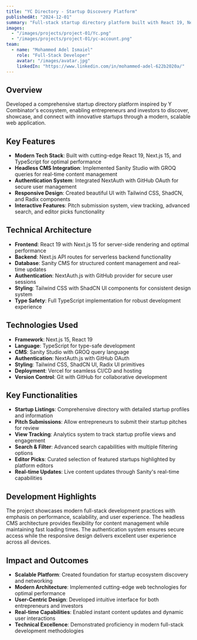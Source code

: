 ```yaml
---
title: "YC Directory - Startup Discovery Platform"
publishedAt: "2024-12-01"
summary: "Full-stack startup directory platform built with React 19, Next.js 15, and TypeScript, featuring headless CMS, real-time content updates, and comprehensive startup discovery tools."
images:
  - "/images/projects/project-01/Yc.png"
  - "/images/projects/project-01/yc-account.png"
team:
  - name: "Mohammed Adel Ismaiel"
    role: "Full-Stack Developer"
    avatar: "/images/avatar.jpg"
    linkedIn: "https://www.linkedin.com/in/mohammed-adel-622b2020a/"
---
```


## Overview

Developed a comprehensive startup directory platform inspired by Y Combinator's ecosystem, enabling entrepreneurs and investors to discover, showcase, and connect with innovative startups through a modern, scalable web application.

## Key Features

- **Modern Tech Stack**: Built with cutting-edge React 19, Next.js 15, and TypeScript for optimal performance
- **Headless CMS Integration**: Implemented Sanity Studio with GROQ queries for real-time content management
- **Authentication System**: Integrated NextAuth with GitHub OAuth for secure user management
- **Responsive Design**: Created beautiful UI with Tailwind CSS, ShadCN, and Radix components
- **Interactive Features**: Pitch submission system, view tracking, advanced search, and editor picks functionality

## Technical Architecture

- **Frontend**: React 19 with Next.js 15 for server-side rendering and optimal performance
- **Backend**: Next.js API routes for serverless backend functionality
- **Database**: Sanity CMS for structured content management and real-time updates
- **Authentication**: NextAuth.js with GitHub provider for secure user sessions
- **Styling**: Tailwind CSS with ShadCN UI components for consistent design system
- **Type Safety**: Full TypeScript implementation for robust development experience

## Technologies Used

- **Framework**: Next.js 15, React 19
- **Language**: TypeScript for type-safe development
- **CMS**: Sanity Studio with GROQ query language
- **Authentication**: NextAuth.js with GitHub OAuth
- **Styling**: Tailwind CSS, ShadCN UI, Radix UI primitives
- **Deployment**: Vercel for seamless CI/CD and hosting
- **Version Control**: Git with GitHub for collaborative development

## Key Functionalities

- **Startup Listings**: Comprehensive directory with detailed startup profiles and information
- **Pitch Submissions**: Allow entrepreneurs to submit their startup pitches for review
- **View Tracking**: Analytics system to track startup profile views and engagement
- **Search & Filter**: Advanced search capabilities with multiple filtering options
- **Editor Picks**: Curated selection of featured startups highlighted by platform editors
- **Real-time Updates**: Live content updates through Sanity's real-time capabilities

## Development Highlights

The project showcases modern full-stack development practices with emphasis on performance, scalability, and user experience. The headless CMS architecture provides flexibility for content management while maintaining fast loading times. The authentication system ensures secure access while the responsive design delivers excellent user experience across all devices.

## Impact and Outcomes

- **Scalable Platform**: Created foundation for startup ecosystem discovery and networking
- **Modern Architecture**: Implemented cutting-edge web technologies for optimal performance
- **User-Centric Design**: Developed intuitive interface for both entrepreneurs and investors
- **Real-time Capabilities**: Enabled instant content updates and dynamic user interactions
- **Technical Excellence**: Demonstrated proficiency in modern full-stack development methodologies

